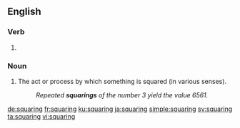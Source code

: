 ==English==

===Verb===
{{head|en|present participle}}

# {{present participle of|square|lang=en|nocat=1}}

===Noun===
{{en-noun}}

# The act or process by which something is squared (in various senses).
#: ''Repeated '''squarings''' of the number 3 yield the value 6561.''

[[de:squaring]]
[[fr:squaring]]
[[ku:squaring]]
[[ja:squaring]]
[[simple:squaring]]
[[sv:squaring]]
[[ta:squaring]]
[[vi:squaring]]